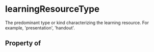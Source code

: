 # learningResourceType

The predominant type or kind characterizing the learning resource. For example, 'presentation', 'handout'.

## Property of



